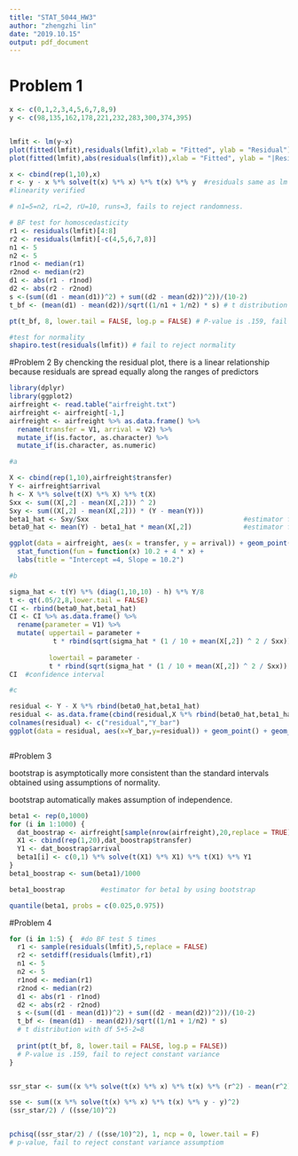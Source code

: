 ```yaml
---
title: "STAT_5044_HW3"
author: "zhengzhi lin"
date: "2019.10.15"
output: pdf_document
---
```



# Problem 1
```r
x <- c(0,1,2,3,4,5,6,7,8,9)
y <- c(98,135,162,178,221,232,283,300,374,395)


lmfit <- lm(y~x)
plot(fitted(lmfit),residuals(lmfit),xlab = "Fitted", ylab = "Residual")
plot(fitted(lmfit),abs(residuals(lmfit)),xlab = "Fitted", ylab = "|Residual|")

x <- cbind(rep(1,10),x)
r <- y - x %*% solve(t(x) %*% x) %*% t(x) %*% y  #residuals same as lm
#linearity verified

# n1=5=n2, rL=2, rU=10, runs=3, fails to reject randomness.

# BF test for homoscedasticity
r1 <- residuals(lmfit)[4:8]
r2 <- residuals(lmfit)[-c(4,5,6,7,8)]
n1 <- 5
n2 <- 5
r1nod <- median(r1)
r2nod <- median(r2)
d1 <- abs(r1 - r1nod)
d2 <- abs(r2 - r2nod)
s <-(sum((d1 - mean(d1))^2) + sum((d2 - mean(d2))^2))/(10-2)
t_bf <- (mean(d1) - mean(d2))/sqrt((1/n1 + 1/n2) * s) # t distribution with df 5+5-2=8

pt(t_bf, 8, lower.tail = FALSE, log.p = FALSE) # P-value is .159, fail to reject constant variance

#test for normality
shapiro.test(residuals(lmfit)) # fail to reject normality

```


#Problem 2
By chencking the residual plot, there is a linear relationship because residuals are spread equally along the ranges of predictors

```r
library(dplyr)
library(ggplot2)
airfreight <- read.table("airfreight.txt")
airfreight <- airfreight[-1,]
airfreight <- airfreight %>% as.data.frame() %>%
  rename(transfer = V1, arrival = V2) %>%
  mutate_if(is.factor, as.character) %>%
  mutate_if(is.character, as.numeric)

#a

X <- cbind(rep(1,10),airfreight$transfer)
Y <- airfreight$arrival
h <- X %*% solve(t(X) %*% X) %*% t(X)
Sxx <- sum((X[,2] - mean(X[,2])) ^ 2)
Sxy <- sum((X[,2] - mean(X[,2])) * (Y - mean(Y)))
beta1_hat <- Sxy/Sxx                                       #estimator for beta1
beta0_hat <- mean(Y) - beta1_hat * mean(X[,2])             #estimator for beta0

ggplot(data = airfreight, aes(x = transfer, y = arrival)) + geom_point() + 
  stat_function(fun = function(x) 10.2 + 4 * x) + 
  labs(title = "Intercept =4, Slope = 10.2")

#b

sigma_hat <- t(Y) %*% (diag(1,10,10) - h) %*% Y/8
t <- qt(.05/2,8,lower.tail = FALSE)
CI <- rbind(beta0_hat,beta1_hat)
CI <- CI %>% as.data.frame() %>%
  rename(parameter = V1) %>%
  mutate( uppertail = parameter + 
           t * rbind(sqrt(sigma_hat * (1 / 10 + mean(X[,2]) ^ 2 / Sxx)), sqrt(sigma_hat/Sxx)), 
        
          lowertail = parameter - 
          t * rbind(sqrt(sigma_hat * (1 / 10 + mean(X[,2]) ^ 2 / Sxx)), sqrt(sigma_hat/Sxx)))
CI  #confidence interval

#c

residual <- Y - X %*% rbind(beta0_hat,beta1_hat)
residual <- as.data.frame(cbind(residual,X %*% rbind(beta0_hat,beta1_hat)))
colnames(residual) <- c("residual","Y_bar")
ggplot(data = residual, aes(x=Y_bar,y=residual)) + geom_point() + geom_abline(intercept = 0)



```


#Problem 3

bootstrap is asymptotically more consistent than the standard intervals obtained using assumptions of normality.

bootstrap automatically makes assumption of independence.
```r
beta1 <- rep(0,1000)
for (i in 1:1000) {
  dat_boostrap <- airfreight[sample(nrow(airfreight),20,replace = TRUE),]
  X1 <- cbind(rep(1,20),dat_boostrap$transfer)
  Y1 <- dat_boostrap$arrival
  beta1[i] <- c(0,1) %*% solve(t(X1) %*% X1) %*% t(X1) %*% Y1
}
beta1_boostrap <- sum(beta1)/1000

beta1_boostrap         #estimator for beta1 by using bootstrap

quantile(beta1, probs = c(0.025,0.975)) 

```


#Problem 4

```r
for (i in 1:5) {  #do BF test 5 times
  r1 <- sample(residuals(lmfit),5,replace = FALSE)
  r2 <- setdiff(residuals(lmfit),r1)
  n1 <- 5
  n2 <- 5
  r1nod <- median(r1)
  r2nod <- median(r2)
  d1 <- abs(r1 - r1nod)
  d2 <- abs(r2 - r2nod)
  s <-(sum((d1 - mean(d1))^2) + sum((d2 - mean(d2))^2))/(10-2)
  t_bf <- (mean(d1) - mean(d2))/sqrt((1/n1 + 1/n2) * s) 
  # t distribution with df 5+5-2=8
  
  print(pt(t_bf, 8, lower.tail = FALSE, log.p = FALSE))
  # P-value is .159, fail to reject constant variance
}


ssr_star <- sum((x %*% solve(t(x) %*% x) %*% t(x) %*% (r^2) - mean(r^2))^2)

sse <- sum((x %*% solve(t(x) %*% x) %*% t(x) %*% y - y)^2)
(ssr_star/2) / ((sse/10)^2)


pchisq((ssr_star/2) / ((sse/10)^2), 1, ncp = 0, lower.tail = F) 
# p-value, fail to reject constant variance assumptiom

```

